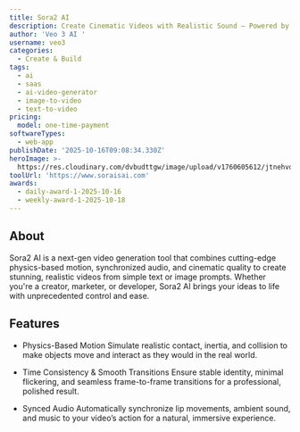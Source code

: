 ```yaml
---
title: Sora2 AI
description: Create Cinematic Videos with Realistic Sound — Powered by Sora2 AI
author: 'Veo 3 AI '
username: veo3
categories:
  - Create & Build
tags:
  - ai
  - saas
  - ai-video-generator
  - image-to-video
  - text-to-video
pricing:
  model: one-time-payment
softwareTypes:
  - web-app
publishDate: '2025-10-16T09:08:34.330Z'
heroImage: >-
  https://res.cloudinary.com/dvbudttgw/image/upload/v1760605612/jtnehvd6dyygjkckglyr.png
toolUrl: 'https://www.soraisai.com'
awards:
  - daily-award-1-2025-10-16
  - weekly-award-1-2025-10-18
---
```

## About
Sora2 AI is a next-gen video generation tool that combines cutting-edge physics-based motion, synchronized audio, and cinematic quality to create stunning, realistic videos from simple text or image prompts. Whether you're a creator, marketer, or developer, Sora2 AI brings your ideas to life with unprecedented control and ease.

## Features
- Physics-Based Motion
Simulate realistic contact, inertia, and collision to make objects move and interact as they would in the real world.

- Time Consistency & Smooth Transitions
Ensure stable identity, minimal flickering, and seamless frame-to-frame transitions for a professional, polished result.

- Synced Audio
Automatically synchronize lip movements, ambient sound, and music to your video’s action for a natural, immersive experience.
